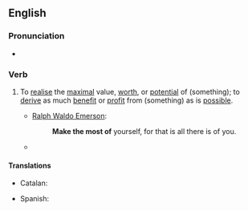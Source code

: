 ==English==

===Pronunciation===
* {{audio|en|En-au-make the most of.ogg|Audio (AU)}}

===Verb===
{{en-verb|makes the most of|making the most of|made the most of}}

# {{lb|en|idiomatic|transitive}} To [[realise]] the [[maximal]] value, [[worth]], or [[potential]] of (something); to [[derive]] as much [[benefit]] or [[profit]] from (something) as is [[possible]].
#* [[w:Ralph Waldo Emerson|Ralph Waldo Emerson]]:
#*: '''Make the most of''' yourself, for that is all there is of you.
#* {{quote-journal
|en
|date=Jan. 25, 2011
|author=Les Roopanarine
|title=Wigan 1 - 2 Aston Villa
|work=BBC
|url=http://news.bbc.co.uk/sport2/hi/football/eng_prem/9369947.stm
|page=
|passage=But with the home side likewise unable to '''make the most of''' a period of first-half ascendancy, Villa were swift to make amends on the restart.}}

====Translations====
{{trans-top|realise the maximal value, worth, or potential of}}
* Catalan: {{t+|ca|aprofitar}}
{{trans-mid}}
* Spanish: {{t+|es|aprovechar}}
{{trans-bottom}}